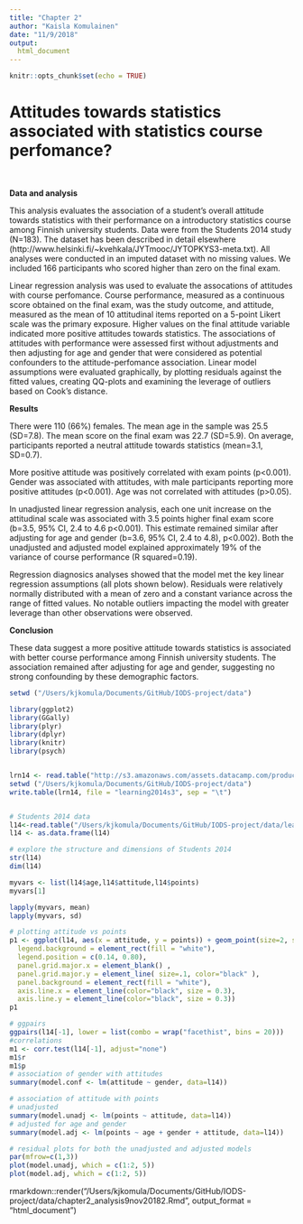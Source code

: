 ```yaml
---
title: "Chapter 2"
author: "Kaisla Komulainen"
date: "11/9/2018"
output:
  html_document
---
```



```r
knitr::opts_chunk$set(echo = TRUE)
```

# Attitudes towards statistics associated with statistics course perfomance?
<br>

**Data and analysis**

This analysis evaluates the association of a student's overall attitude towards statistics with their performance on a introductory statistics course among Finnish university students. Data were from the Students 2014 study (N=183). The dataset has been described in detail elsewhere (http://www.helsinki.fi/~kvehkala/JYTmooc/JYTOPKYS3-meta.txt). All analyses were conducted in an imputed dataset with no missing values. We included 166 participants who scored higher than zero on the final exam.

Linear regression analysis was used to evaluate the assocations of attitudes with course perfomance. Course performance, measured as a continuous score obtained on the final exam, was the study outcome, and attitude, measured as the mean of 10 attitudinal items reported on a 5-point Likert scale was the primary exposure. Higher values on the final attitude variable indicated more positive attitudes towards statistics. The associations of attitudes with performance were assessed first without adjustments and then adjusting for age and gender that were considered as potential confounders to the attitude-perfomance association. Linear model assumptions were evaluated graphically, by plotting residuals against the fitted values, creating QQ-plots and examining the leverage of outliers based on Cook's distance.

**Results**

There were 110 (66%) females. The mean age in the sample was 25.5 (SD=7.8). The mean score on the final exam was 22.7 (SD=5.9). On average, participants reported a neutral attitude towards statistics (mean=3.1, SD=0.7).

More positive attitude was positively correlated with exam points (p<0.001). Gender was associated with attitudes, with male participants reporting more positive attitudes (p<0.001). Age was not correlated with attitudes (p>0.05).

In unadjusted linear regression analysis, each one unit increase on the attitudinal scale was associated with 3.5 points higher final exam score (b=3.5, 95% CI, 2.4 to 4.6 p<0.001). This estimate remained similar after adjusting for age and gender (b=3.6, 95% CI, 2.4 to 4.8), p<0.002). Both the unadjusted and adjusted model explained approximately 19% of the variance of course performance (R squared=0.19).

Regression diagnosics analyses showed that the model met the key linear regression assumptions (all plots shown below). Residuals were relatively normally distributed with a mean of zero and a constant variance across the range of fitted values. No notable outliers impacting the model with greater leverage than other observations were observed.

**Conclusion**

These data suggest a more positive attitude towards statistics is associated with better course performance among Finnish university students. The association remained after adjusting for age and gender, suggesting no strong confounding by these demographic factors.


<!-- all code and output below --> 

```r

setwd ("/Users/kjkomula/Documents/GitHub/IODS-project/data")

library(ggplot2)
library(GGally)
library(plyr)
library(dplyr)
library(knitr)
library(psych)


lrn14 <- read.table("http://s3.amazonaws.com/assets.datacamp.com/production/course_2218/datasets/learning2014.txt", sep=",", header=TRUE)
setwd ("/Users/kjkomula/Documents/GitHub/IODS-project/data")
write.table(lrn14, file = "learning2014s3", sep = "\t")


# Students 2014 data
l14<-read.table("/Users/kjkomula/Documents/GitHub/IODS-project/data/learning2014s3", sep ="\t")
l14 <- as.data.frame(l14)

# explore the structure and dimensions of Students 2014
str(l14)
dim(l14)

myvars <- list(l14$age,l14$attitude,l14$points)
myvars[1]

lapply(myvars, mean)
lapply(myvars, sd)

# plotting attitude vs points
p1 <- ggplot(l14, aes(x = attitude, y = points)) + geom_point(size=2, shape=21, fill="black")+ geom_smooth(method="lm", colour="black", size=0.5)+ ggtitle("Student's attitude versus exam points")+ theme(legend.key = element_rect(fill = "white"),
  legend.background = element_rect(fill = "white"),
  legend.position = c(0.14, 0.80),
  panel.grid.major.x = element_blank() ,
  panel.grid.major.y = element_line( size=.1, color="black" ),
  panel.background = element_rect(fill = "white"),
  axis.line.x = element_line(color="black", size = 0.3),
  axis.line.y = element_line(color="black", size = 0.3))
p1

# ggpairs
ggpairs(l14[-1], lower = list(combo = wrap("facethist", bins = 20)))
#correlations
m1 <- corr.test(l14[-1], adjust="none")
m1$r
m1$p
# association of gender with attitudes
summary(model.conf <- lm(attitude ~ gender, data=l14))

# association of attitude with points 
# unadjusted
summary(model.unadj <- lm(points ~ attitude, data=l14))
# adjusted for age and gender
summary(model.adj <- lm(points ~ age + gender + attitude, data=l14))

# residual plots for both the unadjusted and adjusted models
par(mfrow=c(1,3))
plot(model.unadj, which = c(1:2, 5)) 
plot(model.adj, which = c(1:2, 5)) 

```

rmarkdown::render("/Users/kjkomula/Documents/GitHub/IODS-project/data/chapter2_analysis9nov20182.Rmd", output_format = "html_document")




